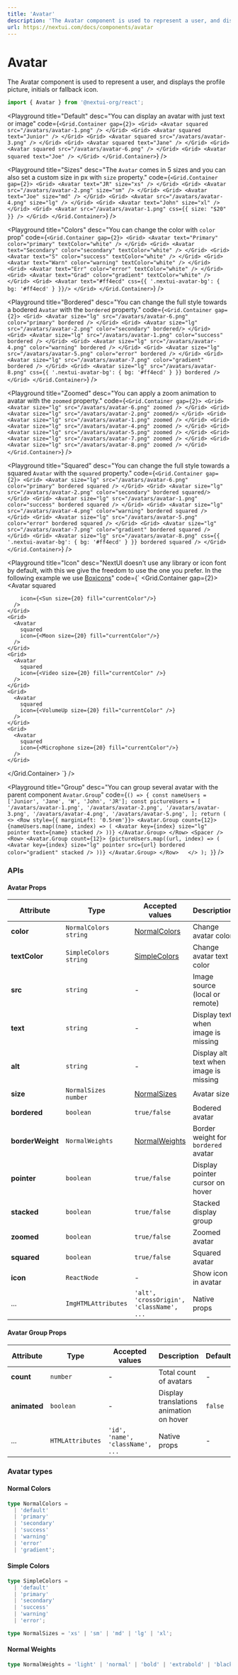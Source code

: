 ```yaml
---
title: 'Avatar'
description: 'The Avatar component is used to represent a user, and displays the profile picture, initials or fallback icon.'
url: https://nextui.com/docs/components/avatar
---
```


# Avatar

The Avatar component is used to represent a user, and displays the profile picture, initials or fallback icon.

```jsx
import { Avatar } from '@nextui-org/react';
```

<CarbonAd />

<Playground
  title="Default"
  desc="You can display an avatar with just text or image"
  code={`
 <Grid.Container gap={2}>
    <Grid>
        <Avatar squared src="/avatars/avatar-1.png" />
    </Grid>
    <Grid>
        <Avatar squared text="Junior" />
    </Grid>
    <Grid>
        <Avatar squared src="/avatars/avatar-3.png" />
    </Grid>
    <Grid>
        <Avatar squared text="Jane" />
    </Grid>
    <Grid>
        <Avatar squared src="/avatars/avatar-6.png" />
    </Grid>
    <Grid>
        <Avatar squared text="Joe" />
    </Grid>
</Grid.Container>
`}
/>

<Playground
  title="Sizes"
  desc="The `Avatar` comes in 5 sizes and you can also set a custom size in px with `size` property."
  code={`
  <Grid.Container gap={2}>
    <Grid>
        <Avatar text="JR" size="xs" />
    </Grid>
    <Grid>
        <Avatar src="/avatars/avatar-2.png" size="sm" />
    </Grid>
    <Grid>
        <Avatar text="Joe" size="md" />
    </Grid>
    <Grid>
        <Avatar src="/avatars/avatar-4.png" size="lg" />
    </Grid>
    <Grid>
        <Avatar text="John" size="xl" />
    </Grid>
    <Grid>
        <Avatar src="/avatars/avatar-1.png" css={{ size: "$20" }} />
    </Grid>
 </Grid.Container>
`}
/>

<Playground
  title="Colors"
  desc="You can change the color with `color` prop"
  code={`
  <Grid.Container gap={2}>
    <Grid>
        <Avatar text="Primary" color="primary" textColor="white" />
    </Grid>
    <Grid>
        <Avatar text="Secondary" color="secondary" textColor="white" />
    </Grid>
    <Grid>
        <Avatar text="S" color="success" textColor="white" />
    </Grid>
    <Grid>
        <Avatar text="Warn" color="warning" textColor="white" />
    </Grid>
    <Grid>
        <Avatar text="Err" color="error" textColor="white" />
    </Grid>
    <Grid>
        <Avatar text="Grad" color="gradient" textColor="white" />
    </Grid>
    <Grid>
        <Avatar text="#ff4ecd" css={{ '.nextui-avatar-bg': { bg: '#ff4ecd' } }}/>
    </Grid>
 </Grid.Container>
`}
/>

<Playground
  title="Bordered"
  desc="You can change the full style towards a bodered `Avatar` with the `bordered` property."
  code={`
  <Grid.Container gap={2}>
    <Grid>
        <Avatar size="lg" src="/avatars/avatar-6.png" color="primary" bordered />
    </Grid>
    <Grid>
        <Avatar size="lg" src="/avatars/avatar-2.png" color="secondary" bordered/>
    </Grid>
    <Grid>
        <Avatar size="lg" src="/avatars/avatar-1.png" color="success" bordered />
    </Grid>
    <Grid>
        <Avatar size="lg" src="/avatars/avatar-4.png" color="warning" bordered />
    </Grid>
    <Grid>
        <Avatar size="lg" src="/avatars/avatar-5.png" color="error" bordered />
    </Grid>
    <Grid>
        <Avatar size="lg" src="/avatars/avatar-7.png" color="gradient" bordered />
    </Grid>
    <Grid>
        <Avatar size="lg" src="/avatars/avatar-8.png" css={{ '.nextui-avatar-bg': { bg: '#ff4ecd' } }} bordered />
    </Grid>
 </Grid.Container>
`}
/>

<Playground
  title="Zoomed"
  desc="You can apply a zoom animation to avatar with the `zoomed` property."
  code={`
  <Grid.Container gap={2}>
    <Grid>
        <Avatar size="lg" src="/avatars/avatar-6.png" zoomed />
    </Grid>
    <Grid>
        <Avatar size="lg" src="/avatars/avatar-2.png" zoomed/>
    </Grid>
    <Grid>
        <Avatar size="lg" src="/avatars/avatar-1.png" zoomed />
    </Grid>
    <Grid>
        <Avatar size="lg" src="/avatars/avatar-4.png" zoomed />
    </Grid>
    <Grid>
        <Avatar size="lg" src="/avatars/avatar-5.png" zoomed />
    </Grid>
    <Grid>
        <Avatar size="lg" src="/avatars/avatar-7.png" zoomed />
    </Grid>
    <Grid>
        <Avatar size="lg" src="/avatars/avatar-8.png" zoomed />
    </Grid>
 </Grid.Container>
`}
/>

<Playground
  title="Squared"
  desc="You can change the full style towards a squared `Avatar` with the `squared` property."
  code={`
  <Grid.Container gap={2}>
    <Grid>
        <Avatar size="lg" src="/avatars/avatar-6.png" color="primary" bordered squared />
    </Grid>
    <Grid>
        <Avatar size="lg" src="/avatars/avatar-2.png" color="secondary" bordered squared/>
    </Grid>
    <Grid>
        <Avatar size="lg" src="/avatars/avatar-1.png" color="success" bordered squared />
    </Grid>
    <Grid>
        <Avatar size="lg" src="/avatars/avatar-4.png" color="warning" bordered squared />
    </Grid>
    <Grid>
        <Avatar size="lg" src="/avatars/avatar-5.png" color="error" bordered squared />
    </Grid>
    <Grid>
        <Avatar size="lg" src="/avatars/avatar-7.png" color="gradient" bordered squared />
    </Grid>
    <Grid>
        <Avatar size="lg" src="/avatars/avatar-8.png" css={{ '.nextui-avatar-bg': { bg: '#ff4ecd' } }} bordered squared />
    </Grid>
 </Grid.Container>
`}
/>

<Playground
  title="Icon"
  desc="NextUI doesn't use any library or icon font by default, with this we give the freedom to use the one you prefer. In the following example we use [Boxicons](https://boxicons.com/)"
  code={`
  <Grid.Container gap={2}>
    <Grid>
     <Avatar
        squared
       
        icon={<Sun size={20} fill="currentColor"/>}
      />
    </Grid>
    <Grid>
      <Avatar
        squared
        icon={<Moon size={20} fill="currentColor"/>}
      />
    </Grid>
    <Grid>
      <Avatar
        squared
        icon={<Video size={20} fill="currentColor" />}
      />
    </Grid>
    <Grid>
      <Avatar
        squared
        icon={<VolumeUp size={20} fill="currentColor" />}
      />
    </Grid>
    <Grid>
      <Avatar
        squared
        icon={<Microphone size={20} fill="currentColor"/>}
      />
    </Grid>
 </Grid.Container>
`}
/>

<Playground
  title="Group"
  desc="You can group several avatar with the parent component `Avatar.Group`"
  code={`
  () => {
    const nameUsers = ['Junior', 'Jane', 'W', 'John', 'JR'];
    const pictureUsers = [
        '/avatars/avatar-1.png',
        '/avatars/avatar-2.png',
        '/avatars/avatar-3.png',
        '/avatars/avatar-4.png',
        '/avatars/avatar-5.png',
    ];
    return (
    <>
     <Row style={{ marginLeft: '0.5rem'}}>
        <Avatar.Group count={12}>
            {nameUsers.map((name, index) => (
            <Avatar key={index} size="lg" pointer text={name} stacked />
            ))}
        </Avatar.Group>
      </Row>
      <Spacer />
      <Row>
        <Avatar.Group count={12}>
            {pictureUsers.map((url, index) => (
            <Avatar key={index} size="lg" pointer src={url} bordered color="gradient" stacked />
            ))}
        </Avatar.Group>
      </Row>  
    </>
    );
 }
`}
/>

<Spacer y={3} />

### APIs

<Spacer y={2} />

#### Avatar Props

| Attribute        | Type                    | Accepted values                          | Description                            | Default   |
| ---------------- | ----------------------- | ---------------------------------------- | -------------------------------------- | --------- |
| **color**        | `NormalColors` `string` | [NormalColors](#normal-colors)           | Change avatar color                    | `default` |
| **textColor**    | `SimpleColors` `string` | [SimpleColors](#simple-colors)           | Change avatar text color               | `default` |
| **src**          | `string`                | -                                        | Image source (local or remote)         | -         |
| **text**         | `string`                | -                                        | Display text when image is missing     | -         |
| **alt**          | `string`                | -                                        | Display alt text when image is missing | -         |
| **size**         | `NormalSizes` `number`  | [NormalSizes](#normal-sizes)             | Avatar size                            | `medium`  |
| **bordered**     | `boolean`               | `true/false`                             | Bodered avatar                         | `false`   |
| **borderWeight** | `NormalWeights`         | [NormalWeights](#normal-weights)         | Border weight for `bordered` avatar    | `normal`  |
| **pointer**      | `boolean`               | `true/false`                             | Display pointer cursor on hover        | `false`   |
| **stacked**      | `boolean`               | `true/false`                             | Stacked display group                  | `false`   |
| **zoomed**       | `boolean`               | `true/false`                             | Zoomed avatar                          | `false`   |
| **squared**      | `boolean`               | `true/false`                             | Squared avatar                         | `false`   |
| **icon**         | `ReactNode`             | -                                        | Show icon in avatar                    | -         |
| ...              | `ImgHTMLAttributes`     | `'alt', 'crossOrigin', 'className', ...` | Native props                           | -         |

<Spacer y={2} />

#### Avatar Group Props

| Attribute    | Type             | Accepted values                  | Description                             | Default |
| ------------ | ---------------- | -------------------------------- | --------------------------------------- | ------- |
| **count**    | `number`         | -                                | Total count of avatars                  | -       |
| **animated** | `boolean`        | -                                | Display translations animation on hover | `false` |
| ...          | `HTMLAttributes` | `'id', 'name', 'className', ...` | Native props                            | -       |

<Spacer y={2} />

### Avatar types

<Spacer y={1} />

#### Normal Colors

```ts
type NormalColors =
  | 'default'
  | 'primary'
  | 'secondary'
  | 'success'
  | 'warning'
  | 'error'
  | 'gradient';
```

#### Simple Colors

```ts
type SimpleColors =
  | 'default'
  | 'primary'
  | 'secondary'
  | 'success'
  | 'warning'
  | 'error';
```

```ts
type NormalSizes = 'xs' | 'sm' | 'md' | 'lg' | 'xl';
```

#### Normal Weights

```ts
type NormalWeights = 'light' | 'normal' | 'bold' | 'extrabold' | 'black';
```
